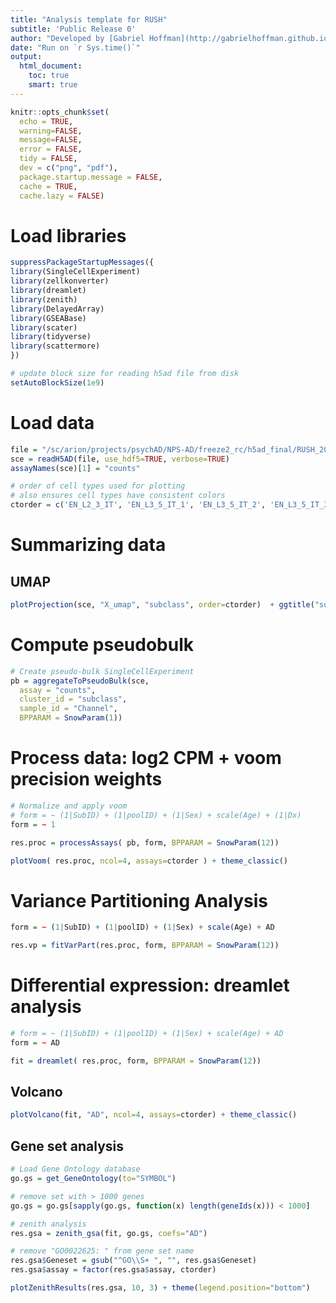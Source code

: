 ```yaml
---
title: "Analysis template for RUSH"
subtitle: 'Public Release 0'
author: "Developed by [Gabriel Hoffman](http://gabrielhoffman.github.io/)"
date: "Run on `r Sys.time()`"
output: 
  html_document:
    toc: true
    smart: true
---
```




<!--- 

cd /sc/arion/projects/CommonMind/hoffman/NPS-AD/work/nps_ad/analysis/freeze2/template/
ml python git pandoc
git pull origin master
R --vanilla

system("git pull origin master"); rmarkdown::render("dreamlet_template.Rmd");

# https://hoffmg01.hpc.mssm.edu/nps_ad/nps_ad/analysis/freeze2/template/dreamlet_template.html

--->

```r
knitr::opts_chunk$set(
  echo = TRUE,
  warning=FALSE,
  message=FALSE,
  error = FALSE,
  tidy = FALSE,
  dev = c("png", "pdf"),
  package.startup.message = FALSE,
  cache = TRUE,
  cache.lazy = FALSE)
```

# Load libraries
```r
suppressPackageStartupMessages({
library(SingleCellExperiment)
library(zellkonverter)
library(dreamlet)
library(zenith)
library(DelayedArray)
library(GSEABase)
library(scater)
library(tidyverse)
library(scattermore)
})

# update block size for reading h5ad file from disk
setAutoBlockSize(1e9)
```

# Load data
```r
file = "/sc/arion/projects/psychAD/NPS-AD/freeze2_rc/h5ad_final/RUSH_2023-02-07_14_21.h5ad" 
sce = readH5AD(file, use_hdf5=TRUE, verbose=TRUE)
assayNames(sce)[1] = "counts"

# order of cell types used for plotting
# also ensures cell types have consistent colors
ctorder = c('EN_L2_3_IT', 'EN_L3_5_IT_1', 'EN_L3_5_IT_2', 'EN_L3_5_IT_3', 'EN_L5_IT', 'EN_L5_6_NP', 'EN_L6_CT', 'EN_L6_IT', 'EN_NF', 'IN_ADARB2', 'IN_LAMP5', 'IN_PVALB', 'IN_PVALB_CHC', 'IN_SST', 'IN_VIP', 'Oligo', 'OPC', 'Astro', 'Micro_PVM', 'CD8_T', 'PC', 'VLMC','Endo', "Immune")
```

# Summarizing data
## UMAP
```r
plotProjection(sce, "X_umap", "subclass", order=ctorder)  + ggtitle("subclass")
```


# Compute pseudobulk 
```r
# Create pseudo-bulk SingleCellExperiment
pb = aggregateToPseudoBulk(sce,
  assay = "counts", 
  cluster_id = "subclass",
  sample_id = "Channel",
  BPPARAM = SnowParam(1))
```


# Process data: log2 CPM + voom precision weights
```r
# Normalize and apply voom
# form = ~ (1|SubID) + (1|poolID) + (1|Sex) + scale(Age) + (1|Dx)
form = ~ 1

res.proc = processAssays( pb, form, BPPARAM = SnowParam(12))
```


```r
plotVoom( res.proc, ncol=4, assays=ctorder ) + theme_classic()  
```


# Variance Partitioning Analysis
```r
form = ~ (1|SubID) + (1|poolID) + (1|Sex) + scale(Age) + AD

res.vp = fitVarPart(res.proc, form, BPPARAM = SnowParam(12))
```


# Differential expression: dreamlet analysis
```r
# form = ~ (1|SubID) + (1|poolID) + (1|Sex) + scale(Age) + AD
form = ~ AD

fit = dreamlet( res.proc, form, BPPARAM = SnowParam(12))
```

## Volcano
```r
plotVolcano(fit, "AD", ncol=4, assays=ctorder) + theme_classic()
```



## Gene set analysis
```r
# Load Gene Ontology database 
go.gs = get_GeneOntology(to="SYMBOL")

# remove set with > 1000 genes
go.gs = go.gs[sapply(go.gs, function(x) length(geneIds(x))) < 1000]

# zenith analysis 
res.gsa = zenith_gsa(fit, go.gs, coefs="AD")
```

```r
# remove "GO0022625: " from gene set name
res.gsa$Geneset = gsub("^GO\\S+ ", "", res.gsa$Geneset)
res.gsa$assay = factor(res.gsa$assay, ctorder)  

plotZenithResults(res.gsa, 10, 3) + theme(legend.position="bottom") 
```